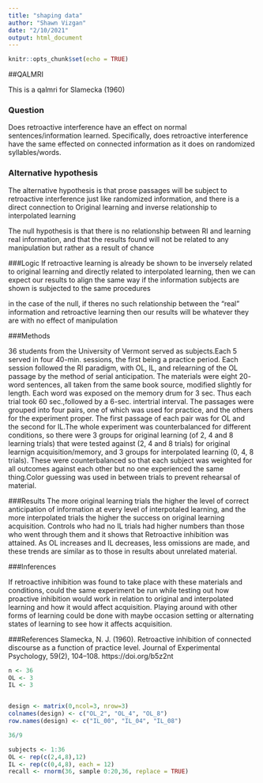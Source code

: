 ```yaml
---
title: "shaping data"
author: "Shawn Vizgan"
date: "2/10/2021"
output: html_document
---
```


```r
knitr::opts_chunk$set(echo = TRUE)
```

##QALMRI

This is a qalmri for Slamecka (1960)

### Question
 
Does retroactive interference have an effect on normal sentences/information learned. Specifically, does retroactive interference have the same effected on connected information as it does on randomized syllables/words.

### Alternative hypothesis

The alternative hypothesis is that prose passages will be subject to retroactive interference just like randomized information, and there is a direct connection to Original learning and inverse relationship to interpolated learning

The null hypothesis is that there is no relationship between RI and learning real information, and that the results found will not be related to any manipulation but rather as a result of chance

###Logic
If retroactive learning is already be shown to be inversely related to original learning and directly related to interpolated learning, then we can expect our results to align the same way if the information subjects are shown is subjected to the same procedures

in the case of the null, if theres no such relationship between the "real" information and retroactive learning then our results will be whatever they are with no effect of manipulation

###Methods

36 students from the University of Vermont served as subjects.Each 5 served in four 40-min. sessions, the first being a
practice period. Each session followed the RI paradigm, with OL, IL, and relearning
of the OL passage by the method of serial anticipation. The materials were eight 20-
word sentences, all taken from the same book source, modified slightly for length.
Each word was exposed on the memory drum for 3 sec. Thus each trial took 60 sec.,followed by a 6-sec. intertrial interval. The
passages were grouped into four pairs, one of which was used for practice, and the others
for the experiment proper. The first passage of each pair was for OL and the second for IL.The whole experiment was counterbalanced for different conditions, so there were 3 groups for original learning (of 2, 4 and 8 learning trials) that were tested against (2, 4 and 8 trials) for original learnign acquisition/memory, and 3 groups for interpolated learning (0, 4, 8 trials). These were counterbalanced so that each subject was weighted for all outcomes against each other but no one experienced the same thing.Color guessing was used in between trials to prevent rehearsal of material.

###Results
The more original learning trials the higher the level of correct anticipation of information at every level of interpotaled learning, and the more interpolated trials the higher the success on original learning acquisition. Controls who had no IL trials had higher numbers than those who went through them and it shows that Retroactive inhibition was attained. As OL increases and IL decreases, less omissions are made, and these trends are similar as to those in results about unrelated material.


###Inferences

If retroactive inhibition was found to take place with these materials and conditions, could the same experiment be run while testing out how proactive inhibition would work in relation to original and interpolated learning and how it would affect acquisition. Playing around with other forms of learning could be done with maybe occasion setting or alternating states of learning to see how it affects acquisition.

###References
Slamecka, N. J. (1960). Retroactive inhibition of connected discourse as a function of practice level. Journal of Experimental Psychology, 59(2), 104–108. https://doi.org/b5z2nt

```r


n <- 36
OL <- 3
IL <- 3 


design <- matrix(0,ncol=3, nrow=3)
colnames(design) <- c("OL_2", "OL_4", "OL_8")
row.names(design) <- c("IL_00", "IL_04", "IL_08")

36/9

subjects <- 1:36
OL <- rep(c(2,4,8),12)
IL <- rep(c(0,4,8), each = 12)
recall <- rnorm(36, sample 0:20,36, replace = TRUE)








```




